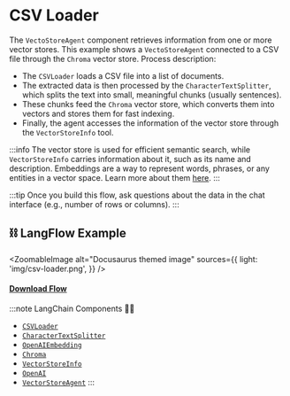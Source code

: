 # CSV Loader

The `VectoStoreAgent` component retrieves information from one or more vector stores. This example shows a `VectoStoreAgent` connected to a CSV file through the `Chroma` vector store. Process description:

- The `CSVLoader` loads a CSV file into a list of documents.
- The extracted data is then processed by the `CharacterTextSplitter`, which splits the text into small, meaningful chunks (usually sentences).
- These chunks feed the `Chroma` vector store, which converts them into vectors and stores them for fast indexing.
- Finally, the agent accesses the information of the vector store through the `VectorStoreInfo` tool.

:::info
The vector store is used for efficient semantic search, while `VectorStoreInfo` carries information about it, such as its name and description. Embeddings are a way to represent words, phrases, or any entities in a vector space. Learn more about them [here](https://platform.openai.com/docs/guides/embeddings/what-are-embeddings).
:::

:::tip
Once you build this flow, ask questions about the data in the chat interface (e.g., number of rows or columns).
:::


## ⛓️ LangFlow Example



<ZoomableImage
  alt="Docusaurus themed image"
  sources={{
    light: 'img/csv-loader.png',
  }}
/>

 #### <a target="\_blank" href="json_files/CSV_Loader.json" download>Download Flow</a>

:::note LangChain Components 🦜🔗
- [`CSVLoader`](https://python.langchain.com/en/latest/modules/indexes/document_loaders/examples/csv.html)
- [`CharacterTextSplitter`](https://python.langchain.com/en/latest/modules/indexes/text_splitters/examples/character_text_splitter.html)
- [`OpenAIEmbedding`](https://python.langchain.com/en/latest/reference/modules/embeddings.html)
- [`Chroma`](https://python.langchain.com/en/latest/integrations/chroma.html)
- [`VectorStoreInfo`](https://python.langchain.com/en/latest/modules/indexes/vectorstores/getting_started.html)
- [`OpenAI`](https://python.langchain.com/en/latest/modules/models/llms/integrations/openai.html)
- [`VectorStoreAgent`](https://python.langchain.com/en/latest/modules/agents/toolkits/examples/vectorstore.html)
:::